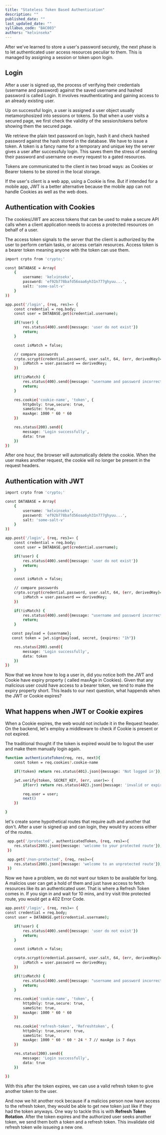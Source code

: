 ```yaml
---
title: "Stateless Token Based Authentication"
description: ""
published_date: ""
last_updated_date: ""
syllabus_code: "BAC003"
authors: "kelvinsekx"
---
```


After we've learned to store a user's password securely, the next phase is to let authenticated user access resources peculiar to them. This is managed by assigning a session or token upon login.

## Login

After a user is signed up, the process of verifying their credentials (username and password) against the saved username and hashed password is called Login. It involves reauthenticating and gaining access to an already existing user.

Up on successful login, a user is assigned a user object usually metamorphosized into sessions or tokens. So that when a user visits a secured page, we first check the validity of the session/tokens before showing them the secured page.

We retrieve the plain text password on login, hash it and check hashed password against the hash stored in the database. We have to issue a token. A token is a fancy name for a temporary and unique key the server gives a user after successfuly login. This saves them the stress of sending their password and username on every request to a gated resources.

Tokens are communicated to the client in two broad ways: as Cookies or Bearer tokens to be stored in the local storage.

If the user's client is a web app, using a Cookie is fine. But if intended for a mobile app, JWT is a better alternative because the mobile app can not handle Cookies as well as the web does.

## Authentication with Cookies

The cookies/JWT are access tokens that can be used to make a secure API calls when a client application needs to access a protected resources on behalf of a user.

The access token signals to the server that the client is authorized by the user to perform certain tasks, or access certain resources. Access token is a bearer token meaning anyone with the token can use them.

```bash
import crpto from 'crypto;'

const DATABASE = Array(
    {
        username: 'kelvinsekx',
        password: 'ef92b778bafd56oaa6yh31n777ghyuu...',
        salt: 'some-salt-v'
    }
))

app.post('/login', (req, res)=> {
    const credential = req.body;
    const user = DATABASE.get(credential.username);

    if(!user) {
        res.status(400).send({message: 'user do not exist'})
        return;
    }

    const isMatch = false;

    // compare passwords
    crpto.scrypt(credential.password, user.salt, 64, (err, derivedKey)=> {
        isMatch = user.password == derivedKey;
    })

    if(!isMatch) {
        res.status(400).send({message: "username and password incorrect"});
        return;
    }

    res.cookie('cookie-name', 'token', {
        httpOnly: true,secure: true,
        sameSite: true,
        maxAge: 1000 * 60 * 60
    })

    res.status(200).send({
        message: 'Login successfully',
        data: true
    })
})
```

After one hour, the browser will automatically delete the cookie. When the user makes another request, the cookie will no longer be present in the request headers.

## Authentication with JWT

```bash
import crpto from 'crypto;'

const DATABASE = Array(
    {
        username: 'kelvinsekx',
        password: 'ef92b778bafd56oaa6yh31n777ghyuu...',
        salt: 'some-salt-v'
    }
))

app.post('/login', (req, res)=> {
    const credential = req.body;
    const user = DATABASE.get(credential.username);

    if(!user) {
        res.status(400).send({message: 'user do not exist'})
        return;
    }

    const isMatch = false;

    // compare passwords
    crpto.scrypt(credential.password, user.salt, 64, (err, derivedKey)=> {
        isMatch = user.password == derivedKey;
    })

    if(!isMatch) {
        res.status(400).send({message: "username and password incorrect"});
        return;
    }

   const payload = {username};
   const token = jwt.sign(payload, secret, {expires: "1h"})

    res.status(200).send({
        message: 'Login successfully',
        data: token
    })
})
```

Now that we know how to log a user in, did you notice both the JWT and Cookie have expiry property ( called maxAge in Cookies). Given that any malicious user could have access to a bearer token, we tend to make the expiry property short. This leads to our next question, what happends when the JWT or Cookie expires?

## What happens when JWT or Cookie expires

When a Cookie expires, the web would not include it in the Request header. On the backend, let's employ a middleware to check if Cookie is present or not expired.

The traditional thought if the token is expired would be to logout the user and make them manually login again.

```bash
function authenticateToken(req, res, next){
    const token = req.cookies?.cookie-name

    if(!token) return res.status(401).json({message: 'Not logged in'});

    jwt.verify(token, SECRET_KEY, (err, user)=> {
        if(err) return res.status(402).json({message: 'invalid or expired token'});

        req.user = user;
        next()
    })

}
```

let's create some hypothetical routes that require auth and another that don't. After a user is signed up and can login, they would try access either of the routes.

```bash
 app.get('/protected', authenticatedToken, (req, res)=>{
    res.status(200).json({message: 'welcome to your protected route'});
 })

 app.get('/non-protected', (req, res)=>{
    res.status(200).json({message: 'welcome to an unprotected route'});
 })
```

Now we have a problem, we do not want our token to be available for long. A malicios user can get a hold of them and just have access to fetch resources like its an authenticated user.
That is where a Refresh Token comes in. If you sign in and wait for 10 mins, and try visit thte protected route, you would get a 402 Error Code.

<Nudge text="ID Tokens vs Refresh Tokens vs Access Tokens" />

```bash
app.post('/login', (req, res)=> {
const credential = req.body;
const user = DATABASE.get(credential.username);

    if(!user) {
        res.status(400).send({message: 'user do not exist'})
        return;
    }

    const isMatch = false;

    crpto.scrypt(credential.password, user.salt, 64, (err, derivedKey)=> {
        isMatch = user.password == derivedKey;
    })

    if(!isMatch) {
        res.status(400).send({message: "username and password incorrect"});
        return;
    }

    res.cookie('cookie-name', 'token', {
        httpOnly: true,secure: true,
        sameSite: true,
        maxAge: 1000 * 60 * 60
    })

    res.cookie('refresh-token', 'Refreshtoken', {
        httpOnly: true,secure: true,
        sameSite: true,
        maxAge: 1000 * 60 * 60 * 24 * 7 // maxAge is 7 days
    })

    res.status(200).send({
        message: 'Login successfully',
        data: true
    })

})

```

With this after the token expires, we can use a valid refresh token to give another token to the user.

And now we hit another rock because if a malicios person now have access to the refresh token, they would be able to get new token just like if they had the token anyways. One way to tackle this is with **Refresh Token Rotation**. After the token expires and the authorized user seeks another token, we send them both a token and a refresh token. This invalidate old refresh token wile issueing a new one.
